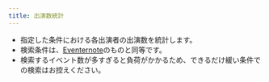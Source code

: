 ```yaml
---
title: 出演数統計
---
```



- 指定した条件における各出演者の出演数を統計します。
- 検索条件は、[Eventernote](https://www.eventernote.com)のものと同等です。
- 検索するイベント数が多すぎると負荷がかかるため、できるだけ緩い条件での検索はお控えください。

<div class="mt-6">
  <App client:load />
</div>
